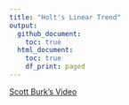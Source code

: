 ```yaml
---
title: "Holt's Linear Trend"
output:
  github_document:
    toc: true
  html_document:
    toc: true
    df_print: paged
---
```


[Scott Burk's Video](https://www.youtube.com/watch?v=Nrt3kNEHb4I&list=PLX-TyAzMwGs-I3i5uiCin37VFMSy4c50F&index=15)




